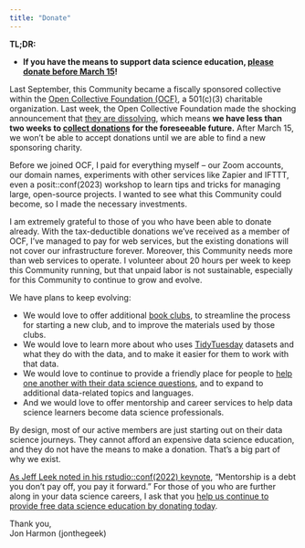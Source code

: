 ```yaml
---
title: "Donate"
---
```


**TL;DR:**

-   **If you have the means to support data science education, [please donate before March 15](https://r4ds.io/donate)!**

Last September, this Community became a fiscally sponsored collective within the [Open Collective Foundation (OCF)](https://opencollective.foundation/), a 501(c)(3) charitable organization. 
Last week, the Open Collective Foundation made the shocking announcement that [they are dissolving](https://blog.opencollective.com/open-collective-official-statement-ocf-dissolution/), which means **we have less than two weeks to [collect donations](https://r4ds.io/donate) for the foreseeable future.** 
After March 15, we won't be able to accept donations until we are able to find a new sponsoring charity.

Before we joined OCF, I paid for everything myself – our Zoom accounts, our domain names, experiments with other services like Zapier and IFTTT, even a posit::conf(2023) workshop to learn tips and tricks for managing large, open-source projects. 
I wanted to see what this Community could become, so I made the necessary investments.

I am extremely grateful to those of you who have been able to donate already. 
With the tax-deductible donations we've received as a member of OCF, I’ve managed to pay for web services, but the existing donations will not cover our infrastructure forever. 
Moreover, this Community needs more than web services to operate. 
I volunteer about 20 hours per week to keep this Community running, but that unpaid labor is not sustainable, especially for this Community to continue to grow and evolve.

We have plans to keep evolving:

-   We would love to offer additional [book clubs](bookclubs.html), to streamline the process for starting a new club, and to improve the materials used by those clubs. 
-   We would love to learn more about who uses [TidyTuesday](https://tidytues.day/) datasets and what they do with the data, and to make it easier for them to work with that data. 
-   We would love to continue to provide a friendly place for people to [help one another with their data science questions](question_answering.html), and to expand to additional data-related topics and languages.
-   And we would love to offer mentorship and career services to help data science learners become data science professionals.

By design, most of our active members are just starting out on their data science journeys. 
They cannot afford an expensive data science education, and they do not have the means to make a donation. 
That's a big part of why we exist. 

[As Jeff Leek noted in his rstudio::conf(2022) keynote](https://www.youtube.com/watch?v=Vf301YCxP1Q), "Mentorship is a debt you don't pay off, you pay it forward." 
For those of you who are further along in your data science careers, I ask that you [help us continue to provide free data science education by donating today](https://r4ds.io/donate). 

Thank you,<br>
Jon Harmon (jonthegeek)

